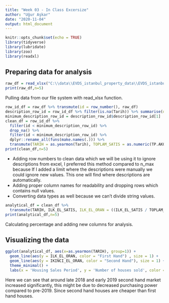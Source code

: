 ```yaml
---
title: "Week 03 - In Class Excersize"
author: "Uğur Aşkar"
date: "2020-11-04"
output: html_document
---
```


```r
knitr::opts_chunk$set(echo = TRUE)
library(tidyverse)
library(lubridate)
library(zoo)
library(readxl)
```

## Preparing data for analysis

```r
raw_df = read_xlsx("C:\\data\\EVDS_istanbul_property_data\\EVDS_istanbul_property_data.xlsx")
print(raw_df,n=5)
```
Pulling data from our file system with read_xlsx function.

```r
row_id_df = raw_df %>% transmute(id = row_number(), raw_df)
description_row_id = row_id_df %>% filter(is.na(Tarih)) %>% summarise(description_row_id = min(id))
minimum_description_row_id = description_row_id$description_row_id[1]
clean_df = row_id_df %>%
  filter(id < minimum_description_row_id) %>%
  drop_na() %>%
  filter(id < minimum_description_row_id) %>% 
  dplyr::rename_all(funs(make.names(.))) %>% 
  transmute(TARIH = as.yearmon(Tarih), TOPLAM_SATIS = as.numeric(TP.AKONUTSAT1.T40), IPOTEK_SATIS = as.numeric(TP.AKONUTSAT1.T40), ILK_EL_SATIS = TP.AKONUTSAT3.T40, IKINCI_EL_SATIS = TP.AKONUTSAT4.T40, YABANCI_SATIS = TP.DISKONSAT.ISTANBUL, YENI_KONUT_FIYAT_ENDEKS = TP.HEDONIKYKFE.IST, TR10 = TP.HKFE02, KONUT_BIRIM_FIYAT = TP.TCBF02.ISTANBUL)
print(clean_df,n=5)
```
 * Adding row numbers to clean data which we will be using it to ignore descriptions from excel, I preferred this method compared to n_max because If I added a limit where the descriptions were manually we could ignore new values. This one will find where descriptions are automatically.
 * Adding proper column names for readability and dropping rows which contains null values.
 * Converting data types as well because we can't divide string values.
 
```r
analytical_df = clean_df %>% 
  transmute(TARIH, ILK_EL_SATIS, ILK_EL_ORAN = ((ILK_EL_SATIS / TOPLAM_SATIS)*100), IKINCI_EL_SATIS, IKINCI_EL_ORAN = ((IKINCI_EL_SATIS / TOPLAM_SATIS)*100), YABANCI_SATIS, YABANCI_SATIS_ORAN = ((YABANCI_SATIS / TOPLAM_SATIS)*100), TC_SATIS = TOPLAM_SATIS - YABANCI_SATIS, TC_SATIS_ORAN = ((TOPLAM_SATIS - YABANCI_SATIS)/TOPLAM_SATIS)*100)
print(analytical_df,n=5)
```
Calculating percentage and adding new columns for analysis.

## Visualizing the data

```r
ggplot(analytical_df, aes(x=as.yearmon(TARIH), group=1)) +
  geom_line(aes(y = ILK_EL_ORAN, color = "First Hand") , size = 1) +
  geom_line(aes(y = IKINCI_EL_ORAN, color = "Second Hand"), size = 1) +
  theme_minimal() + 
  labs(x = 'Housing Sales Period', y = 'Number of houses sold', color = "Acquired By", title = "First Hand vs Second Hand", subtitle = "Sales numbers between January 2013 and August 2020")
```

 Here we can see that around late 2018 and early 2019 second hand market increased significantly, this might be due to decreased purchasing power compared to pre-2019. Since second hand houses are cheaper than first hand houses.